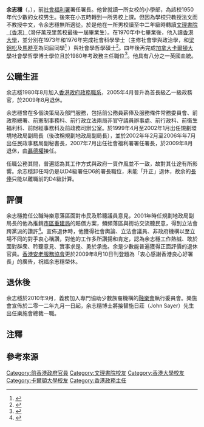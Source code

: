{{Infobox_officeholder
| name = 余志穩<br /><small>Stephen Frederick Fisher</small>
| image name =
| width =
| Sex = 男
| different name =
| office = [[社會福利署|社會福利署]]署任署長
| term_start = 2007年7月1日
| term_end = 2009年8月14日
| predecessor = [[鄧國威|鄧國威]]
| successor = [[聶德權|聶德權]]
| birth_date = {{birth_date_and_age|1949|8|15}}{{noteTag|資料出自1992年由香港政府總部J. R. Lee編輯的《Staff List, Hong Kong Government》第11頁。內容提及在1949年8月15日出生的余志穩於1980年8月18日加入政府，於1992年成為政務主任。其薪酬水平定為港幣72350元。}}
| educate = [[文理書院（香港）|文理書院（香港）]]<br>[[香港大學|香港大學]]社會科學學士<br>[[香港大學|香港大學]]社會學哲學碩士<br>[[加拿大|加拿大]][[卡爾頓大學|卡爾頓大學]]社會學哲學博士學位
| past =
* 社會福利署署任署長（2007-09年）
* [[樂施會|樂施會]]總裁（2012-15年）
| date of birth =
| place of birth =
}}

'''余志穩'''{{SBS}}{{JP}}（{{lang-en|Stephen Frederick Fisher}}，{{bd|1949年|8月15日}}），前[[社會福利署|社會福利署]]署任署長。他曾就讀一所女校的小學部，為該校1950年代少數的女校男生。後來在小五時轉到一所男校上課。但因為學校只教授法文而不教授中文，令余志穩無所適從。於是他在一所男校讀至中二年級時轉讀[[文理書院（香港）|文理書院（香港）]]（灣仔萬茂里舊校最後一屆畢業生）。在1970年中七畢業後{{noteTag|關於余志穩在文理書院就學時的資料出自《文理書院金禧紀念特刊 1962-2012》第234頁〈Be a Dreamer Catcher〉的專訪。}}，他入讀[[香港大學|香港大學]]，並分別在1973年和1976年完成社會科學學士（主修社會學與政治學，和[[梁錦松|梁錦松]]及[[馬時亨|馬時亨]]為同屆同學<ref>{{cite news | title=1/8英國血統 嘗過中文追不上之苦 | url=https://www.e123.hk/ElderlyPro/details/445887/2 | format= | publisher=明報 | date=2015-12-23 | accessdate=2018-12-30 | archive-date=2019-05-13 | archive-url=https://web.archive.org/web/20190513045854/https://www.e123.hk/ElderlyPro/details/445887/2 | dead-url=no }}</ref>
）與社會學哲學碩士<ref>{{cite web |url=https://www.alumni.hku.hk/f/newsletter/471/1175/07fall-51-64.pdf |title=Classnotes - The Civil Service - Serving the Communit |last= |first= |date= |website= |publisher=香港大學 |access-date=2018-12-30 |quote= |archive-date=2018-12-15 |archive-url=https://web.archive.org/web/20181215175048/https://www.alumni.hku.hk/f/newsletter/471/1175/07fall-51-64.pdf |dead-url=no }}</ref>。四年後再完成[[加拿大|加拿大]][[卡爾頓大學|卡爾頓大學]]社會學哲學博士學位且於1980年考政務主任職位<ref>{{cite web |url=https://eastweek.my-magazine.me/main/9862 |title=余志穩 繼續硬頸 |last= |first= |date=2010-12-14 |website= |publisher=東周刊 |access-date=2018-12-29 |quote= |archive-date=2020-08-09 |archive-url=https://web.archive.org/web/20200809032530/https://eastweek.my-magazine.me/main/9862 |dead-url=no }}</ref>。他具有八分之一英國血統。

==公職生涯==
余志穩1980年8月加入[[香港政府|香港政府]][[政務職系|政務職系]]，2005年4月晉升為首長級乙一級政務官，於2009年8月退休。

余志穩曾在多個決策局及部門服務，包括前公務員薪俸及服務條件常務委員會、前政務總署、前憲制事務科、前行政立法兩局非官守議員辦事處、前行政科、前衞生福利科、前財經事務科及前政務司辦公室。於1999年4月至2002年1月出任規劃環境地政局副局長（後改稱規劃地政局副局長），並於2002年年2月至2006年年7月出任民政事務局副秘書長，2007年7月出任社會福利署署任署長，於2009年8月退休，由[[聶德權|聶德權]]接任。

任職公務其間，普遍認為其工作方式與政府一貫作風並不一致，故對其仕途有所影響。余志穩卸任時仍是以D4級署任D6的署長職位，未能「升正」退休，故余的[[長俸|長俸]]只能以離職前的D4級計算。

==評價==
余志穩擔任公職時樂意落區面對市民及聆聽議員意見，2001年時任規劃地政局副局長的他為推銷[[市區重建局|市區重建局]]的賠償方案，頻頻落區與街坊交流聽民意，得到立法會跨黨派的讚許<ref>{{cite news |title=余志穩有條件參選 |work=[[信報財經新聞|信報財經新聞]] |date=2001-03-31}}</ref>。宣佈退休時，他獲得社會輿論、立法會議員、非政府機構以至立場不同的對手衷心稱讚，對他的工作多所讚揚和肯定，認為余志穩工作熱誠、敢於面對群衆、聆聽意見、實事求是、勇於承擔。余是少數能普遍獲得正面評價的退休官員。[[香港安老服務協會|香港安老服務協會]]更於2009年8月10日刊登題為「衷心感謝香港良心好署長」的廣告，祝福余志穩榮休。

==退休後==
余志穩於2010年9月，義務加入專門協助少數族裔機構的[[融樂會|融樂會]]執行委員會。樂施會宣佈於二零一二年九月一日起，余志穩博士將接替施日莊（John Sayer）先生出任樂施會總裁一職。

==注釋==
{{noteFoot}}

==參考來源==
{{reflist}}

{{DEFAULTSORT:Fisher}}
[[Category:前香港政府官員|Category:前香港政府官員]]
[[Category:文理書院校友|Category:文理書院校友]]
[[Category:香港大學校友|Category:香港大學校友]]
[[Category:卡爾頓大學校友|Category:卡爾頓大學校友]]
[[Category:香港政務主任|Category:香港政務主任]]